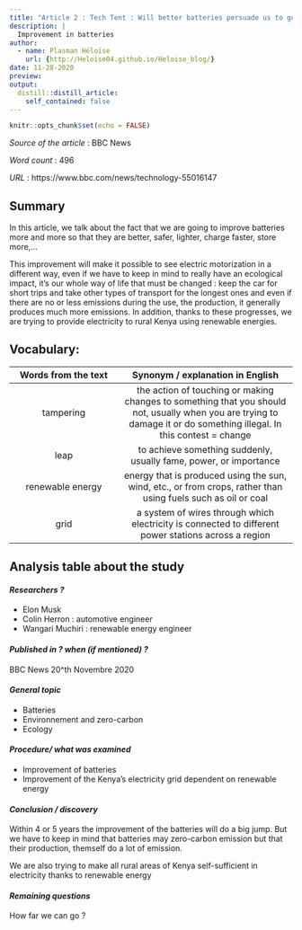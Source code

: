 ```yaml
---
title: "Article 2 : Tech Tent : Will better batteries persuade us to go electric?"
description: |
  Improvement in batteries 
author:
  - name: Plasman Héloïse
    url: {http://Heloise04.github.io/Heloise_blog/}
date: 11-28-2020
preview: 
output:
  distill::distill_article:
    self_contained: false
---
```


```r
knitr::opts_chunk$set(echo = FALSE)
```

_Source of the article_ : BBC News

_Word count_ : 496

_URL_ : https://www.bbc.com/news/technology-55016147


## Summary 
In this article, we talk about the fact that we are going to improve batteries more and more so that they are better, safer, lighter, charge faster, store more,...

This improvement will make it possible to see electric motorization in a different way, even if we have to keep in mind to really have an ecological impact, it's our whole way of life that must be changed : keep the car for short trips and take other types of transport for the longest ones and even if there are no or less emissions during the use, the production, it generally produces much more emissions.
In addition, thanks to these progresses, we are trying to provide electricity to rural Kenya using renewable energies.


## Vocabulary: 

| Words from the text 	| Synonym / explanation in English 	|
|:-------------------:	|:--------------------------------:	|
|tampering|the action of touching or making changes to something that you should not, usually when you are trying to damage it or do something illegal. In this contest = change|
|leap|to achieve something suddenly, usually fame, power, or importance|
|renewable energy|energy that is produced using the sun, wind, etc., or from crops, rather than using fuels such as oil or coal|
|grid|a system of wires through which electricity is connected to different power stations across a region|


## Analysis table about the study


#### *Researchers ?*
* Elon Musk
* Colin Herron : automotive engineer
* Wangari Muchiri : renewable energy engineer


#### *Published in ? when (if mentioned) ?*
BBC News
20^th Novembre 2020


#### *General topic*
* Batteries 
* Environnement and zero-carbon
* Ecology


#### *Procedure/ what was examined* 
* Improvement of batteries 
* Improvement of the Kenya's electricity grid dependent on renewable energy


#### *Conclusion / discovery* 
Within 4 or 5 years the improvement of the batteries will do a big jump. But we have to keep in mind that batteries may zero-carbon emission but that their production, themself do a lot of emission.

We are also trying to make all rural areas of Kenya self-sufficient in electricity thanks to renewable energy


#### *Remaining questions*
How far we can go ? 
